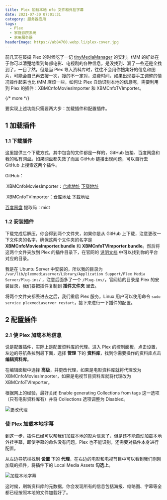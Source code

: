 ```yaml
---
title: Plex 加载本地 nfo 文件和外挂字幕
date: 2021-07-30 07:01:31
category: 服务器应用
tags:
  - Plex
  - 家庭影院系统
  - 家用服务器
headerImage: https://ab84760.webp.li/plex-cover.jpg
---
```


前几天在鼓捣 Plex 的时候吃了一记 [tinyMediaManager](https://www.tinymediamanager.org/) 的安利。tMM 的好处在于你可以清楚地看到每部电影、电视剧的各种信息，是没找到、漏了一些还是全找到了，一目了然，但是当 Plex 导入资料库时，往往不会用你搜集好的信息和图片，可能会自己再去搜一次，搜的不一定对，浪费时间，如果出现要手工调整的情况操作起来也比 tMM 麻烦一些，如何让 Plex 自动识别本地的信息呢，需要利用到 Plex 的插件：XBMCnfoMoviesImporter 和 XBMCnfoTVImporter。

{/* more */}

要实现上述功能只需要两大步：加载插件和配置插件。

## 1 加载插件

### 1.1 下载插件

这里提供三个下载方式，其中包含的文件都是一样的，GitHub 链接、百度网盘和我的私有网盘。如果网盘都失效了而且 GitHub 链接出现问题，可以自行去 GitHub 上搜索这两个插件。

GitHub：

​ XBMCnfoMoviesImporter：[仓库地址](https://github.com/gboudreau/XBMCnfoMoviesImporter.bundle) [下载地址](https://github.com/gboudreau/XBMCnfoMoviesImporter.bundle/archive/master.zip)

​ XBMCnfoTVImporter：[仓库地址](https://github.com/gboudreau/XBMCnfoTVImporter.bundle) [下载地址](https://github.com/gboudreau/XBMCnfoTVImporter.bundle/archive/master.zip)

[百度网盘](https://pan.baidu.com/s/1-1xVafu0Pt7XZVlovIWFqg) 提取码：mict

### 1.2 安装插件

下载完成后解压，你会得到两个文件夹，如果你是从 GitHub 上下载，注意更改一下文件夹的名字，确保这两个文件夹的名字是 **XBMCnfoMoviesImporter.bundle** 和 **XBMCnfoTVImporter.bundle**。然后将这两个文件夹放到 Plex 的插件目录下，在官网的 [说明文档](https://support.plex.tv/articles/202915258-where-is-the-plex-media-server-data-directory-located/) 中可以找到你的平台对应的目录。

我是在 Ubuntu Server 中安装的，所以我的目录为 `/var/lib/plexmediaserver/Library/Application Support/Plex Media Server/Plug-ins/` ，注意后面多了一个 `/Plug-ins/`，官网给的目录是 Plex 的安装目录，我们要把插件复制到 **插件文件夹** 里去。

将两个文件夹都丢进去之后，我们重启 Plex 服务，Linux 用户可以使用命令 `sudo service plexmediaserver restart`，接下来进行一下插件的配置。

## 2 配置插件

### 2.1 使 Plex 加载本地信息

说是配置插件，实际上是配置资料库的代理。进入 Plex 的控制面板，点击设置，左边的导航条拉到最下面，选择 **管理** 下的 **资料库**，找到你需要操作的资料库点击 **编辑资料库**。

在编辑面板中选择 **高级**，并更改代理，如果是电影资料库就将代理改为 XBMCnfoMoviesImporter，如果是电视节目资料库就将代理改为 XBMCnfoTVImporter。

根据网上的经验，最好关闭 Enable generating Collections from tags 这一选项（只有电影资料库有）并将 Collections 选项调整为 Disabled。

![更改代理](https://ab84760.webp.li/image-20210730235320150.png)

### 使 Plex 加载本地字幕

到这一步，插件已经可以帮我们加载本地的影片信息了，但是还不能自动加载本地外挂字幕，即使字幕的命名没有问题，Plex 也不能识别，还需要对插件本身进行配置。

从左边导航栏找到 **设置** 下的 **代理**，在右边的电影和电视节目中可以看到我们刚刚加载的插件，将插件下的 Local Media Assets **勾选上**。

![加载本地字幕](https://ab84760.webp.li/image-20210731000245536.png)

这时候，刷新资料库的元数据，你会发现所有的信息包括海报、缩略图、字幕等全都已经按照本地的文件加载好了。

